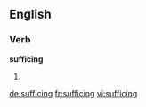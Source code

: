 ==English==

===Verb===
'''sufficing'''

# {{present participle of|suffice}}

[[de:sufficing]]
[[fr:sufficing]]
[[vi:sufficing]]